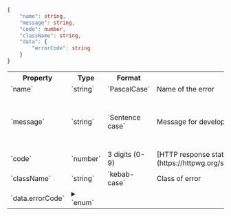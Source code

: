 
```typescript title="Error Type"
{
    "name": string,
    "message": string,
    "code": number,
    "className": string,
    "data": {
        "errorCode": string
    }
}
```

<table>
    <tr>
        <th>Property</th>
        <th>Type</th>
        <th>Format</th>
        <th>Description</th>
        <th>Example</th>
    </tr>
    <tr>
        <td>`name`</td>
        <td>`string`</td>
        <td>`PascalCase`</td>
        <td>Name of the error</td>
        <td>`"BadRequest"`</td>
    </tr>
    <tr>
        <td>`message`</td>
        <td>`string`</td>
        <td>`Sentence case`</td>
        <td>Message for developer that explains the error</td>
        <td>`"Additional information is required to source data for user: birthDate"`</td>
    </tr>
    <tr>
        <td>`code`</td>
        <td>`number`</td>
        <td>3 digits (0-9)</td>
        <td>[HTTP response status code](https://httpwg.org/specs/rfc9110.html#overview.of.status.codes)</td>
        <td>`400`</td>
    </tr>
    <tr>
        <td>`className`</td>
        <td>`string`</td>
        <td>`kebab-case`</td>
        <td>Class of error</td>
        <td>`bad-request`</td>
    </tr>
    <tr>
        <td>`data.errorCode`</td>
        <td>
            <details>
                <summary>`enum`</summary>

                Possible values (see [Error Codes](./errors#error-codes) for details):
                    - `"ERR001"`
                    - `"OCE001"`
                    - `"OCE002"`
                    - `"OCE003"`
                    - `"OCE004"`
                    - `"OCE005"`
                    - `"OCE006"`
                    - `"OCE007"`
                    - `"OCE008"`
                    - `"OCE009"`
                    - `"OCE0010"`
                    - `"OCE0011"`
                    - `"OCE0012"`
                    - `"OCE0013"`
                    - `"OCE0014"`
                    - `"OCE0015"`
            </details>
        </td>
        <td>3 letters and 3 digits (0-9)</td>
        <td>[Verified error code](./errors#error-codes)</td>
        <td>Verified specific error code (see [Error Codes](./errors#error-codes))</td>
        <td>`"OCE011"`</td>
    </tr>
</table>